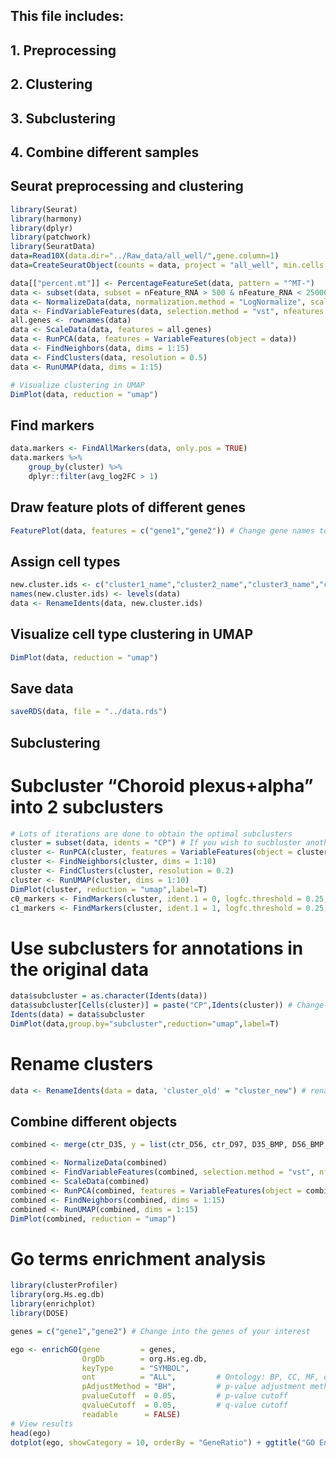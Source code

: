 ## This file includes:
## 1. Preprocessing 
## 2. Clustering
## 3. Subclustering
## 4. Combine different samples 

## Seurat preprocessing and clustering 
```r
library(Seurat)
library(harmony)
library(dplyr)
library(patchwork)
library(SeuratData)
data=Read10X(data.dir="../Raw_data/all_well/",gene.column=1)
data=CreateSeuratObject(counts = data, project = "all_well", min.cells = 3, min.features = 200)
```


```r
data[["percent.mt"]] <- PercentageFeatureSet(data, pattern = "^MT-") 
data <- subset(data, subset = nFeature_RNA > 500 & nFeature_RNA < 25000 & percent.mt<5) 
data <- NormalizeData(data, normalization.method = "LogNormalize", scale.factor = 10000)
data <- FindVariableFeatures(data, selection.method = "vst", nfeatures = 2000)
all.genes <- rownames(data)
data <- ScaleData(data, features = all.genes)
data <- RunPCA(data, features = VariableFeatures(object = data))
data <- FindNeighbors(data, dims = 1:15)
data <- FindClusters(data, resolution = 0.5)
data <- RunUMAP(data, dims = 1:15)
```


```r
# Visualize clustering in UMAP 
DimPlot(data, reduction = "umap")
```


## Find markers
```r
data.markers <- FindAllMarkers(data, only.pos = TRUE)
data.markers %>%
    group_by(cluster) %>%
    dplyr::filter(avg_log2FC > 1)
```


## Draw feature plots of different genes 
```r
FeaturePlot(data, features = c("gene1","gene2")) # Change gene names to your desired gene names 
```


## Assign cell types 
```r
new.cluster.ids <- c("cluster1_name","cluster2_name","cluster3_name","cluster4_name") # Change the cluster names to your desired cluster names 
names(new.cluster.ids) <- levels(data)
data <- RenameIdents(data, new.cluster.ids)
```


## Visualize cell type clustering in UMAP 
```r
DimPlot(data, reduction = "umap") 
```


## Save data
```r
saveRDS(data, file = "../data.rds") 
```


## Subclustering

# Subcluster "Choroid plexus+alpha" into 2 subclusters

```r
# Lots of iterations are done to obtain the optimal subclusters 
cluster = subset(data, idents = "CP") # If you wish to sucbluster another cluster, change idents to your desired cluster
cluster <- RunPCA(cluster, features = VariableFeatures(object = cluster))
cluster <- FindNeighbors(cluster, dims = 1:10)
cluster <- FindClusters(cluster, resolution = 0.2)
cluster <- RunUMAP(cluster, dims = 1:10)
DimPlot(cluster, reduction = "umap",label=T)
c0_markers <- FindMarkers(cluster, ident.1 = 0, logfc.threshold = 0.25, test.use = "roc", only.pos = TRUE)
c1_markers <- FindMarkers(cluster, ident.1 = 1, logfc.threshold = 0.25, test.use = "roc", only.pos = TRUE)
```


# Use subclusters for annotations in the original data 
```r
data$subcluster = as.character(Idents(data))
data$subcluster[Cells(cluster)] = paste("CP",Idents(cluster)) # Change old cluster name from CP to your desired cluster name 
Idents(data) = data$subcluster
DimPlot(data,group.by="subcluster",reduction="umap",label=T)
```

# Rename clusters  
```r
data <- RenameIdents(data = data, 'cluster_old' = "cluster_new") # rename cluster_old to cluster_new
```


## Combine different objects
```r
combined <- merge(ctr_D35, y = list(ctr_D56, ctr_D97, D35_BMP, D56_BMP, D97_BMP, D35_BMP, D56_BMP, D97_BMP), project = "CombinedProject")
```


```r
combined <- NormalizeData(combined)
combined <- FindVariableFeatures(combined, selection.method = "vst", nfeatures = 2000)
combined <- ScaleData(combined)
combined <- RunPCA(combined, features = VariableFeatures(object = combined))
combined <- FindNeighbors(combined, dims = 1:15)
combined <- RunUMAP(combined, dims = 1:15)
DimPlot(combined, reduction = "umap")
```



# Go terms enrichment analysis
```r
library(clusterProfiler)
library(org.Hs.eg.db)
library(enrichplot)
library(DOSE)
```

```r
genes = c("gene1","gene2") # Change into the genes of your interest 

ego <- enrichGO(gene         = genes,
                OrgDb        = org.Hs.eg.db,
                keyType      = "SYMBOL",      
                ont          = "ALL",         # Ontology: BP, CC, MF, or ALL
                pAdjustMethod = "BH",         # p-value adjustment method
                pvalueCutoff  = 0.05,         # p-value cutoff
                qvalueCutoff  = 0.05,         # q-value cutoff
                readable      = FALSE)
# View results
head(ego)
dotplot(ego, showCategory = 10, orderBy = "GeneRatio") + ggtitle("GO Enrichment Dotplot")
```







